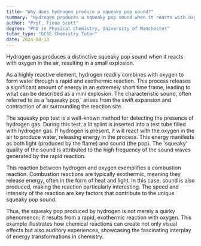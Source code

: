 ```yaml
---
title: "Why does hydrogen produce a squeaky pop sound?"
summary: "Hydrogen produces a squeaky pop sound when it reacts with oxygen in the air, causing a mini explosion."
author: "Prof. Fiona Scott"
degree: "PhD in Physical Chemistry, University of Manchester"
tutor_type: "GCSE Chemistry Tutor"
date: 2024-08-13
---
```


Hydrogen gas produces a distinctive squeaky pop sound when it reacts with oxygen in the air, resulting in a small explosion.

As a highly reactive element, hydrogen readily combines with oxygen to form water through a rapid and exothermic reaction. This process releases a significant amount of energy in an extremely short time frame, leading to what can be described as a mini explosion. The characteristic sound, often referred to as a 'squeaky pop,' arises from the swift expansion and contraction of air surrounding the reaction site.

The squeaky pop test is a well-known method for detecting the presence of hydrogen gas. During this test, a lit splint is inserted into a test tube filled with hydrogen gas. If hydrogen is present, it will react with the oxygen in the air to produce water, releasing energy in the process. This energy manifests as both light (produced by the flame) and sound (the pop). The 'squeaky' quality of the sound is attributed to the high frequency of the sound waves generated by the rapid reaction.

This reaction between hydrogen and oxygen exemplifies a combustion reaction. Combustion reactions are typically exothermic, meaning they release energy, often in the form of heat and light. In this case, sound is also produced, making the reaction particularly interesting. The speed and intensity of the reaction are key factors that contribute to the unique squeaky pop sound.

Thus, the squeaky pop produced by hydrogen is not merely a quirky phenomenon; it results from a rapid, exothermic reaction with oxygen. This example illustrates how chemical reactions can create not only visual effects but also auditory experiences, showcasing the fascinating interplay of energy transformations in chemistry.
    